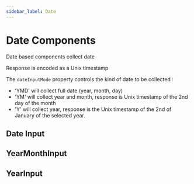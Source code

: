```yaml
---
sidebar_label: Date
---
```


# Date Components


Date based components collect date

Response is encoded as a Unix timestamp

The `dateInputMode` property controls the kind of date to be collected :

- 'YMD' will collect full date (year, month, day)
- 'YM' will collect year and month, response is Unix timestamp of the 2nd day of the month
- 'Y' will collect year, response is the Unix timestamp of the 2nd of January of the selected year.

## Date Input
<SurveyComponent name="dateInput"/>

## YearMonthInput 
<SurveyComponent name="YearMonthInput"/>

## YearInput 
<SurveyComponent name="YearInput"/>
